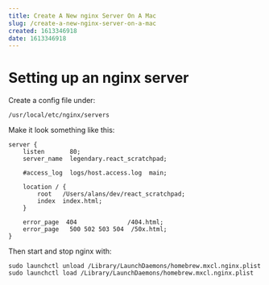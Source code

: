```yaml
---
title: Create A New nginx Server On A Mac
slug: /create-a-new-nginx-server-on-a-mac
created: 1613346918
date: 1613346918
---
```



Setting up an nginx server
==========================

Create a config file under:

    /usr/local/etc/nginx/servers


Make it look something like this:

    server {
        listen       80;
        server_name  legendary.react_scratchpad;

        #access_log  logs/host.access.log  main;

        location / {
            root   /Users/alans/dev/react_scratchpad;
            index  index.html;
        }

        error_page  404              /404.html;
        error_page   500 502 503 504  /50x.html;
    }
    


Then start and stop nginx with:

    sudo launchctl unload /Library/LaunchDaemons/homebrew.mxcl.nginx.plist
    sudo launchctl load /Library/LaunchDaemons/homebrew.mxcl.nginx.plist

